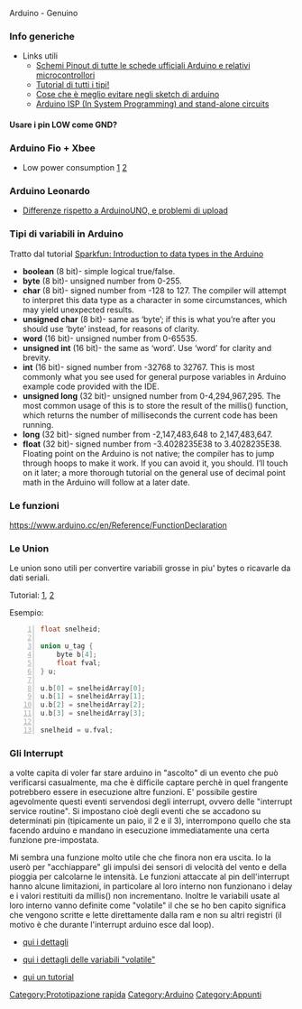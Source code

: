 Arduino - Genuino

=== Info generiche ===
* Links utili
** [http://www.robot-italy.com/it/blog/progetti/450 Schemi Pinout di tutte le schede ufficiali Arduino e relativi microcontrollori]
** [http://tronixstuff.wordpress.com/tutorials/ Tutorial di tutti i tipi!]
** [http://miscsolutions.wordpress.com/2011/10/16/five-things-i-never-use-in-arduino-projects/ Cose che è meglio evitare negli sketch di arduino]
** [http://www.open-electronics.org/arduino-isp-in-system-programming-and-stand-alone-circuits/ Arduino ISP (In System Programming) and stand-alone circuits]

==== Usare i pin LOW come GND? ====
{{quote|Leggendo uno schema elettrico sul pdf che ci ha passato Stefano ho trovato un circuito a mio avviso un po' strano dove il pin 13 di arduino impostato come output, quando è settato LOW funziona come pin GND.
Incuriosito ho replicato il circuito e in effetti funziona, perchè in sostanza quello che conta è la differenza di potenziale.
Però mi sono documentato e ho scoperto che in teoria sarebbe possibile usare sempre i pin output di arduino settati LOW come ground ma il punto è: conviene farlo? a quanto pare è meglio di no.
Infatti questi pin possono sopportare una corrente inversa al massimo di 30-40mA, un po' pochino... quindi, a meno di non voler sfruttare questa possiblità per pilotare dei semplici led (l'esempio sul libro faceva proprio questo), è sempre meglio ricorrere alla GND migliore possibile a disposizione, cioè il pin apposito.
Qui trovate i dettagli:  
http://arduino.cc/forum/index.php/topic,19044.0.html|EnricoCNC}}

=== Arduino Fio + Xbee ===
* Low power consumption [http://www.semifluid.com/2012/09/07/arduino-fio-low-power-setup/] [http://www.semifluid.com/2012/09/09/arduino-fio-internal-voltmeter-and-thermometer/]

=== Arduino Leonardo ===
* [https://sites.google.com/site/stevalenr/wiki/arduino-generico/arduino-leonardo/differenze-con-la-uno-e-problemi-di-upload Differenze rispetto a ArduinoUNO, e problemi di upload]

=== Tipi di variabili in Arduino ===
Tratto dal tutorial [https://learn.sparkfun.com/tutorials/data-types-in-arduino Sparkfun: Introduction to data types in the Arduino]
* '''boolean''' (8 bit)- simple logical true/false.
* '''byte''' (8 bit)- unsigned number from 0-255.
* '''char''' (8 bit)- signed number from -128 to 127. The compiler will attempt to interpret this data type as a character in some circumstances, which may yield unexpected results.
* '''unsigned char''' (8 bit)- same as ‘byte’; if this is what you’re after you should use ‘byte’ instead, for reasons of clarity.
* '''word''' (16 bit)- unsigned number from 0-65535.
* '''unsigned int''' (16 bit)- the same as ‘word’. Use ‘word’ for clarity and brevity.
* '''int''' (16 bit)- signed number from -32768 to 32767. This is most commonly what you see used for general purpose variables in Arduino example code provided with the IDE.
* '''unsigned long''' (32 bit)- unsigned number from 0-4,294,967,295. The most common usage of this is to store the result of the millis() function, which returns the number of milliseconds the current code has been running.
* '''long''' (32 bit)- signed number from -2,147,483,648 to 2,147,483,647.
* '''float''' (32 bit)- signed number from -3.4028235E38 to 3.4028235E38. Floating point on the Arduino is not native; the compiler has to jump through hoops to make it work. If you can avoid it, you should. I’ll touch on it later; a more thorough tutorial on the general use of decimal point math in the Arduino will follow at a later date.

=== Le funzioni ===
https://www.arduino.cc/en/Reference/FunctionDeclaration

=== Le Union ===
Le union sono utili per convertire variabili grosse in piu' bytes o ricavarle da dati seriali.

Tutorial: [http://forum.arduino.cc/index.php?PHPSESSID=qdqli9tdavp0mrv6s92kl8jka6&topic=43222.msg313148#msg313148 1], [http://www.utopiamechanicus.com/article/data-splitting-union-and-struct-c/ 2]

Esempio:<syntaxhighlight lang="cpp" line="1">
float snelheid;

union u_tag {
    byte b[4];
    float fval;
} u;

u.b[0] = snelheidArray[0];
u.b[1] = snelheidArray[1];
u.b[2] = snelheidArray[2];
u.b[3] = snelheidArray[3];

snelheid = u.fval;
</syntaxhighlight>

=== Gli Interrupt ===
a volte capita di voler far stare arduino in "ascolto" di un evento che può verificarsi casualmente, ma che è difficile captare perchè in quel frangente potrebbero essere in esecuzione altre funzioni. E' possibile gestire agevolmente questi eventi servendosi degli interrupt, ovvero delle "interrupt service routine". Si impostano cioè degli eventi che se accadono su determinati pin (tipicamente un paio, il 2 e il 3), interrompono quello che sta facendo arduino e mandano in esecuzione immediatamente una certa funzione pre-impostata.

Mi sembra una funzione molto utile che che finora non era uscita. Io la userò per "acchiappare" gli impulsi dei sensori di velocità del vento e della pioggia per calcolarne le intensità. Le funzioni attaccate al pin dell'interrupt hanno alcune limitazioni, in particolare al loro interno non funzionano i delay e i valori restituiti da millis() non incrementano. Inoltre le variabili usate al loro interno vanno definite come "volatile" il che se ho ben capito significa che vengono scritte e lette direttamente dalla ram e non su altri registri (il motivo è che durante l'interrupt arduino esce dal loop).
* [http://arduino.cc/en/Reference/attachInterrupt qui i dettagli]

* [http://arduino.cc/en/Reference/Volatile qui i dettagli delle variabili "volatile"]

* [http://www.maffucci.it/2012/06/11/appunti-su-arduino-interrupts/ qui un tutorial]
[[Category:Prototipazione rapida]]
[[Category:Arduino]]
[[Category:Appunti]]
